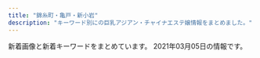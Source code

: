 ```yaml
---
title: "錦糸町・亀戸・新小岩"
description: "キーワード別にの巨乳アジアン・チャイナエステ嬢情報をまとめました。"
---
```


新着画像と新着キーワードをまとめています。
2021年03月05日の情報です。

<DmmAffiliateIns />
<KeywordTable
  shops={
    [
    {
        "name": "\u5343\u693f",
        "keywords": {},
        "url": "http://sentsubaki.asia/",
        "station": "JR\u4e80\u6238\u99c5\u6771\u53e3",
        "img_links": [
            "http://sentsubaki.asia/img/cast/yuyu-04.jpg",
            "http://sentsubaki.asia/img/btn_top.png",
            "http://sentsubaki.asia/img/interior/lobby-1.jpg",
            "http://sentsubaki.asia/img/interior/lobby-2.jpg",
            "http://sentsubaki.asia/img/cast/momo-04.jpg",
            "http://sentsubaki.asia/img/cast/miki-01.jpg",
            "http://sentsubaki.asia/img/cast/yumi-03.jpg",
            "http://sentsubaki.asia/img/cast/yumi-04.jpg",
            "http://sentsubaki.asia/img/cast/yumi-02.jpg",
            "http://sentsubaki.asia/img/btn_interior.png",
            "http://sentsubaki.asia/img/cast/yuyu-02.jpg",
            "http://sentsubaki.asia/img/cast/you-03.jpg",
            "http://sentsubaki.asia/img/cast/aya-03.jpg",
            "http://sentsubaki.asia/img/cast/you-01.jpg",
            "http://sentsubaki.asia/img/cast/momo-01.jpg",
            "http://sentsubaki.asia/img/cast/momo-02.jpg",
            "http://sentsubaki.asia/img/btn_twitter.png",
            "http://sentsubaki.asia/img/head_time.png",
            "http://sentsubaki.asia/img/btn_cast.png",
            "http://sentsubaki.asia/img/cast/you-02.jpg",
            "http://sentsubaki.asia/img/cast/miki-02.jpg",
            "http://sentsubaki.asia/img/head_tel.png",
            "http://sentsubaki.asia/img/cast/nina-04.jpg",
            "http://sentsubaki.asia/img/cast/yuyu-01.jpg",
            "http://sentsubaki.asia/img/cast/aya-04.jpg",
            "http://sentsubaki.asia/img/cast/nina-03.jpg",
            "http://sentsubaki.asia/img/coupon_special.png",
            "http://sentsubaki.asia/img/cast/miki-04.jpg",
            "http://sentsubaki.asia/img/cast/aya-01.jpg",
            "http://sentsubaki.asia/img/cast/momo-03.jpg",
            "http://sentsubaki.asia/img/cast/miki-03.jpg",
            "http://sentsubaki.asia/img/cast/you-04.jpg"
        ]
    },
    {
        "keywords": {
            "85": 2,
            "D": 4,
            "86": 2
        },
        "name": "\u30c9\u30e9\u3048\u3082\u3093",
        "url": "https://doraimon.tyo.cm/",
        "station": "JR\u4e80\u6238\u99c5\u5317\u53e3",
        "img_links": [
            "https://doraimon.tyo.cm/images/top.jpg",
            "https://doraimon.tyo.cm/photos/sites/32/2021/03/2021030207305994.jpg",
            "https://doraimon.tyo.cm/images/link.jpg",
            "https://doraimon.tyo.cm/images/staff_line.jpg",
            "https://doraimon.tyo.cm/images/s_news.jpg",
            "https://doraimon.tyo.cm/images/mobile.jpg",
            "https://doraimon.tyo.cm/photos/sites/32/2021/03/2021030207310114.jpg",
            "https://doraimon.tyo.cm/photos/sites/32/2021/03/2021030207304993.jpg",
            "https://doraimon.tyo.cm/images/s_face.jpg",
            "https://doraimon.tyo.cm/photos/sites/32/2021/03/2021030207304862.jpg"
        ]
    },
    {
        "keywords": {},
        "station": "JR\u9326\u7cf8\u753a\u99c5\u5357\u53e3",
        "name": "Cherry",
        "img_links": [
            "http://dccompanyqoo10.cafe24.com/tiffany/images/store/store.png",
            "http://dccompanyqoo10.cafe24.com/tiffany/images/top/store_bg.png",
            "http://dccompanyqoo10.cafe24.com/tiffany/images/common/header.png"
        ],
        "url": "http://cherry-esthe.com/"
    },
    {
        "img_links": [
            "http://yukinosakura.tyo.cm/images/s_shedule.jpg",
            "http://yukinosakura.tyo.cm/images/top.jpg",
            "http://yukinosakura.a2.webnavi.work/upload/sites/72/2020/04/2020040708052456.jpg",
            "http://yukinosakura.tyo.cm/images/room2.jpg",
            "http://yukinosakura.a2.webnavi.work/upload/sites/72/2020/04/2020040708052353.jpg",
            "http://yukinosakura.tyo.cm/images/s_news.jpg",
            "http://yukinosakura.a2.webnavi.work/upload/sites/72/2020/04/2020040708052241.jpg",
            "http://yukinosakura.tyo.cm/images/mobile.jpg",
            "http://yukinosakura.tyo.cm/images/room1.jpg",
            "http://yukinosakura.tyo.cm/images/room4.jpg",
            "http://yukinosakura.a2.webnavi.work/upload/sites/72/2020/04/2020040708052118.jpg",
            "http://yukinosakura.a2.webnavi.work/upload/sites/72/2020/04/2020040708052434.jpg",
            "http://yukinosakura.tyo.cm/images/s_staff.jpg",
            "http://yukinosakura.tyo.cm/images/room3.jpg"
        ],
        "name": "\u685c\u82b1",
        "url": "http://yukinosakura.tyo.cm/",
        "keywords": {
            "C": 18,
            "D": 24,
            "86": 12,
            "85": 12,
            "83": 6
        },
        "station": "JR\u4e80\u6238\u99c5\u5317\u53e3"
    },
    {
        "name": "\u79cb",
        "station": "\u9752\u7825\u99c5A2\u51fa\u53e3",
        "url": "http://shizuku2009.com/",
        "keywords": {},
        "img_links": [
            "http://shizuku2009.com/images/index_19.jpg",
            "http://shizuku2009.com/staff/2/1.jpg",
            "http://shizuku2009.com/staff/3/1.jpg",
            "http://shizuku2009.com/staff/6/1.jpg",
            "http://shizuku2009.com/staff/5/1.jpg",
            "http://shizuku2009.com/images/index_05.jpg",
            "http://shizuku2009.com/images/index_08.jpg",
            "http://shizuku2009.com/images/index_06.jpg",
            "http://shizuku2009.com/images/index_07.jpg",
            "http://shizuku2009.com/images/index_14.jpg",
            "http://shizuku2009.com/images/index_17.jpg",
            "http://shizuku2009.com/images/staff_15.jpg",
            "http://shizuku2009.com/images/index_15.jpg",
            "http://shizuku2009.com/images/index_20.jpg",
            "http://shizuku2009.com/images/staff_12.jpg",
            "http://shizuku2009.com/images/index_10.jpg",
            "http://shizuku2009.com/images/index_04.jpg",
            "http://shizuku2009.com/staff/4/1.jpg",
            "http://shizuku2009.com/images/index_09.jpg",
            "http://shizuku2009.com/images/service_13.jpg",
            "http://shizuku2009.com/images/index_13.jpg",
            "http://shizuku2009.com/images/index_02.jpg",
            "http://shizuku2009.com/staff/1/1.jpg"
        ]
    },
    {
        "img_links": [
            "http://k-yorocobi.com/images/b-movie.png",
            "http://k-yorocobi.com/pic/pic1.jpg",
            "http://k-yorocobi.com/staff/s-emi.jpg",
            "http://k-yorocobi.com/images/bill.jpg",
            "http://k-yorocobi.com/pic/pic2.jpg",
            "http://k-yorocobi.com/images/c-staff.png",
            "http://k-yorocobi.com/staff/s-rina.jpg",
            "http://k-yorocobi.com/images/bar-staff.png",
            "http://k-yorocobi.com/images/bar-pickup.png",
            "http://k-yorocobi.com/pic/pic4.jpg",
            "http://k-yorocobi.com/images/footer.png",
            "http://k-yorocobi.com/images/bar-news.png",
            "http://k-yorocobi.com/pic/pic3.jpg",
            "http://k-yorocobi.com/images/b-awaawa.png",
            "http://k-yorocobi.com/images/bar-cam.png",
            "http://k-yorocobi.com/images/bar-interior.png",
            "http://k-yorocobi.com/images/c-top.png",
            "http://k-yorocobi.com/staff/s-yuyu.jpg",
            "http://k-yorocobi.com/staff/s-tika.jpg",
            "http://k-yorocobi.com/images/b-mobile.png",
            "http://k-yorocobi.com/images/b-tel.png",
            "http://k-yorocobi.com/images/c-interior.png"
        ],
        "name": "\u3088\u308d\u3053\u3073",
        "url": "http://k-yorocobi.com/",
        "keywords": {},
        "station": "JR\u9326\u7cf8\u753a\u99c5\u5317\u53e3"
    },
    {
        "keywords": {
            "E": 3,
            "\u30bb\u30af\u30b7\u30fc": 3
        },
        "station": "JR\u5c0f\u5ca9\u99c5\u5317\u53e3",
        "img_links": [
            "http://mariabella.ies.fun/images/mobile1.jpg",
            "http://mariabella.ies.fun/photos/sites/45/2018/06/2018062706422857.jpg",
            "http://mariabella.ies.fun/images/r03.jpg",
            "http://mariabella.ies.fun/photos/sites/45/2019/09/2019092717170772.jpeg",
            "http://mariabella.ies.fun/images/info.jpg",
            "http://mariabella.ies.fun/images/r01.jpg",
            "http://mariabella.ies.fun/images/r09.jpg",
            "http://mariabella.ies.fun/images/ac3.jpg",
            "http://mariabella.ies.fun/images/ac2.jpg",
            "http://mariabella.ies.fun/images/top.png",
            "http://mariabella.ies.fun/images/pick.jpg",
            "http://mariabella.ies.fun/images/r05.jpg",
            "http://mariabella.ies.fun/photos/sites/45/2020/01/2020012420100278.jpeg",
            "http://mariabella.ies.fun/images/r02.jpg",
            "http://mariabella.ies.fun/images/r07.jpg",
            "http://mariabella.ies.fun/images/news.jpg",
            "http://mariabella.ies.fun/images/s-staff.jpg",
            "http://mariabella.ies.fun/photos/sites/45/2019/09/2019091016323921.jpeg",
            "http://mariabella.ies.fun/images/r06.jpg",
            "http://mariabella.ies.fun/images/r04.jpg",
            "http://mariabella.ies.fun/images/ac1.jpg",
            "http://mariabella.ies.fun/images/s-recriut.jpg",
            "http://mariabella.ies.fun/images/mobile.jpg"
        ],
        "name": "\u30de\u30ea\u30a2\u30d9\u30fc\u30e9",
        "url": "http://mariabella.ies.fun/"
    },
    {
        "keywords": {
            "G": 9,
            "E": 18
        },
        "img_links": [
            "http://biwert.xyz/uploads/allimg/180620/1-1P620101640O8.png",
            "http://biwert.xyz/uploads/201006/1-2010061F032C0.jpg",
            "http://biwert.xyz/uploads/201003/1-2010031G35C32.jpg",
            "http://biwert.xyz/templets/default/picture/interior_t.jpg",
            "http://biwert.xyz/uploads/201003/1-2010031G432629.jpg",
            "http://biwert.xyz/uploads/201007/1-20100G4464b26.jpg",
            "http://biwert.xyz/templets/default/picture/head.jpg",
            "http://biwert.xyz/templets/default/picture/news.jpg",
            "http://biwert.xyz/templets/default/picture/staff_t.jpg",
            "http://biwert.xyz/uploads/201006/1-2010061A941445.jpg",
            "http://biwert.xyz/uploads/201109/1-201109141105216.jpg",
            "http://biwert.xyz/uploads/allimg/180620/1-1P6201013133b.jpg",
            "http://biwert.xyz/uploads/180620/1-1P620101629244.png",
            "http://biwert.xyz/uploads/180620/1-1P62010193X63.jpg",
            "http://biwert.xyz/uploads/180620/1-1P62010154K00.png",
            "http://biwert.xyz/templets/default/picture/rec1.png",
            "http://biwert.xyz/uploads/201003/1-2010031G3421X.jpg",
            "http://biwert.xyz/images/1-1P621101232H4.png",
            "http://biwert.xyz/uploads/201003/1-2010031G415110.jpg"
        ],
        "name": "\u4e00\u6642",
        "station": "JR\u5c0f\u5ca9\u99c5\u5317\u53e3",
        "url": "http://biwert.xyz/"
    },
    {
        "img_links": [
            "http://www.hu-wa.work/staff/natu.jpg",
            "http://www.hu-wa.work/staff/miki.jpg",
            "http://www.hu-wa.work/staff/mimi.jpg",
            "http://www.hu-wa.work/img/kaori1.jpg",
            "http://www.hu-wa.work/images/staff_t.jpg",
            "http://www.hu-wa.work/img/mimi1.jpg",
            "http://www.hu-wa.work/img/yuna1.jpg",
            "http://www.hu-wa.work/images/7.png",
            "http://www.hu-wa.work/img/natu2.jpg",
            "http://www.hu-wa.work/images/6.png",
            "http://www.hu-wa.work/img/miki1.jpg",
            "http://www.hu-wa.work/images/int1.png",
            "http://www.hu-wa.work/staff/maya.jpg",
            "http://www.hu-wa.work/images/news.png",
            "http://www.hu-wa.work/images/sys.png",
            "http://www.hu-wa.work/img/mimi2.jpg",
            "http://www.hu-wa.work/images/2.png",
            "http://www.hu-wa.work/images/s1.png",
            "http://www.hu-wa.work/img/natu1.jpg",
            "http://www.hu-wa.work/images/3.png",
            "http://www.hu-wa.work/images/head.jpg",
            "http://www.hu-wa.work/images/4.png",
            "http://www.hu-wa.work/images/ta.jpg",
            "http://www.hu-wa.work/staff/yuna.jpg",
            "http://www.hu-wa.work/images/5.png",
            "http://www.hu-wa.work/staff/kaori.jpg",
            "http://www.hu-wa.work/images/interior_t.jpg",
            "http://www.hu-wa.work/img/ayumi1.jpg",
            "http://www.hu-wa.work/images/tel.jpg",
            "http://www.hu-wa.work/staff/ayumi.jpg",
            "http://www.hu-wa.work/images/8.png",
            "http://www.hu-wa.work/img/maya1.jpg",
            "http://www.hu-wa.work/images/int2.png"
        ],
        "name": "Angel\u2019s Smile",
        "url": "http://www.hu-wa.work/",
        "keywords": {},
        "station": "JR\u5c0f\u5ca9\u99c5\u5357\u53e3"
    },
    {
        "img_links": [
            "http://yousei.xyz/images/g6.jpg",
            "http://yousei.xyz/images/g4.jpg",
            "http://yousei.xyz/images/mobile.jpg",
            "http://yousei.xyz/images/top.png",
            "http://yousei.xyz/images/g2.jpg",
            "http://yousei.xyz/images/g5.jpg",
            "http://yousei.xyz/images/r2.jpg",
            "http://yousei.xyz/images/r4.jpg",
            "http://yousei.xyz/images/mob.png",
            "http://yousei.xyz/images/recuit.jpg",
            "http://yousei.xyz/images/r3.jpg",
            "http://yousei.xyz/images/g1.jpg",
            "http://yousei.xyz/images/r1.jpg",
            "http://yousei.xyz/images/g3.jpg"
        ],
        "url": "http://yousei.xyz/",
        "keywords": {},
        "name": "Remoon",
        "station": "JR\u4e80\u6238\u99c5\u6771\u53e3"
    },
    {
        "keywords": {
            "86": 3,
            "87": 1,
            "85": 3,
            "88": 1,
            "C": 6
        },
        "station": "JR\u65b0\u5c0f\u5ca9\u99c5\u5317\u53e3",
        "img_links": [
            "http://mori.me-es.com/girls/08a.jpg",
            "http://mori.me-es.com/images/index_05.jpg",
            "http://mori.me-es.com/images/index_20.jpg",
            "http://mori.me-es.com/images/staff_15.jpg",
            "http://mori.me-es.com/girls/07.jpg",
            "http://mori.me-es.com/girls/08.jpg",
            "http://mori.me-es.com/images/index_25.jpg",
            "http://mori.me-es.com/images/info.jpg",
            "http://mori.me-es.com/images/index_26.jpg",
            "http://mori.me-es.com/images/index_19.jpg",
            "http://mori.me-es.com/girls/02.jpg",
            "http://mori.me-es.com/images/index_15.jpg",
            "http://mori.me-es.com/images/index_06.jpg",
            "http://mori.me-es.com/images/index_18.jpg",
            "http://mori.me-es.com/images/rec.jpg",
            "http://mori.me-es.com/images/index_21.jpg",
            "http://mori.me-es.com/images/sub_28.jpg",
            "http://mori.me-es.com/images/index_13.jpg",
            "http://mori.me-es.com/girls/03.jpg",
            "http://mori.me-es.com/images/index_09.jpg",
            "http://mori.me-es.com/images/index_27.jpg",
            "http://mori.me-es.com/girls/00.jpg",
            "http://mori.me-es.com/images/index_12.jpg",
            "http://mori.me-es.com/images/index_17.jpg",
            "http://mori.me-es.com/images/index_28.jpg",
            "http://mori.me-es.com/girls/01.jpg",
            "http://mori.me-es.com/images/index_04.jpg",
            "http://mori.me-es.com/images/index_03.jpg",
            "http://mori.me-es.com/girls/05.jpg",
            "http://mori.me-es.com/images/rec_15.jpg",
            "http://mori.me-es.com/girls/06.jpg",
            "http://mori.me-es.com/images/index_08.jpg",
            "http://mori.me-es.com/girls/04.jpg",
            "http://mori.me-es.com/images/index_07.jpg",
            "http://mori.me-es.com/images/index_22.jpg",
            "http://mori.me-es.com/images/index_02.jpg",
            "http://mori.me-es.com/images/index_30.jpg",
            "http://mori.me-es.com/images/index_16.jpg",
            "http://mori.me-es.com/images/index_01.jpg",
            "http://mori.me-es.com/images/index_29.jpg",
            "http://mori.me-es.com/images/info_15.jpg",
            "http://mori.me-es.com/images/index_24.jpg",
            "http://mori.me-es.com/images/index_10.jpg"
        ],
        "name": "\u68ee",
        "url": "http://mori.me-es.com/"
    },
    {
        "keywords": {
            "C": 7
        },
        "station": "JR\u9326\u7cf8\u753a\u99c5\u5317\u53e3",
        "name": "\u30b9\u30c1\u30e5\u30ef\u306e\u30b9\u30de\u30a4\u30eb",
        "url": "http://kinshicho-es.xyz/",
        "img_links": [
            "http://kinshicho-es.xyz/images/top.jpg",
            "http://kinshicho-es.xyz/images/g41.jpg",
            "http://kinshicho-es.xyz/images/top1.jpg",
            "http://kinshicho-es.xyz/images/r1.jpg",
            "http://kinshicho-es.xyz/images/kanban.jpg",
            "http://kinshicho-es.xyz/images/left1_2_02.jpg",
            "http://kinshicho-es.xyz/images/r3.jpg",
            "http://kinshicho-es.xyz/images/g2.jpg",
            "http://kinshicho-es.xyz/images/g0.jpg",
            "http://kinshicho-es.xyz/images/b2.jpg",
            "http://kinshicho-es.xyz/images/g5.jpg",
            "http://kinshicho-es.xyz/images/b1.jpg",
            "http://kinshicho-es.xyz/images/g3.jpg",
            "http://kinshicho-es.xyz/images/r2.jpg",
            "http://kinshicho-es.xyz/images/r4.jpg",
            "http://kinshicho-es.xyz/images/g51.jpg",
            "http://kinshicho-es.xyz/images/news-tit1.jpg"
        ]
    },
    {
        "station": "\u4eac\u6210\u7acb\u77f3\u99c5\u5317\u53e3",
        "name": "\u5e78\u305b",
        "keywords": {},
        "img_links": [
            "http://www.es-royal.click/img/aya1.jpg",
            "http://www.es-royal.click/images/int1.png",
            "http://www.es-royal.click/images/9.jpg",
            "http://www.es-royal.click/images/staff_t.jpg",
            "http://www.es-royal.click/images/b2.jpg",
            "http://www.es-royal.click/img/mimi1.jpg",
            "http://www.es-royal.click/images/7.jpg",
            "http://www.es-royal.click/images/head.jpg",
            "http://www.es-royal.click/images/main_top.jpg",
            "http://www.es-royal.click/images/b3.jpg",
            "http://www.es-royal.click/images/main_footer.jpg",
            "http://www.es-royal.click/img/ego1.jpg",
            "http://www.es-royal.click/images/ta.jpg",
            "http://www.es-royal.click/images/8.jpg",
            "http://www.es-royal.click/images/interior_t.jpg",
            "http://www.es-royal.click/img/momo2.jpg",
            "http://www.es-royal.click/images/mobile.jpg",
            "http://www.es-royal.click/images/sys1.png",
            "http://www.es-royal.click/images/1.jpg",
            "http://www.es-royal.click/img/nana1.jpg",
            "http://www.es-royal.click/images/5.jpg",
            "http://www.es-royal.click/images/b1.jpg",
            "http://www.es-royal.click/images/s1.png",
            "http://www.es-royal.click/img/emi1.jpg",
            "http://www.es-royal.click/images/news.png",
            "http://www.es-royal.click/images/6.jpg",
            "http://www.es-royal.click/img/miyuki1.jpg",
            "http://www.es-royal.click/images/int2.png",
            "http://www.es-royal.click/img/momo1.jpg",
            "http://www.es-royal.click/images/4.jpg"
        ],
        "url": "http://www.es-royal.click/"
    },
    {
        "img_links": [
            "http://www.himawari-shinkoiwa.com/files/002-02.jpg",
            "http://www.himawari-shinkoiwa.com/img/ttl_info.png",
            "http://www.himawari-shinkoiwa.com/img/ttl_move.png",
            "http://www.himawari-shinkoiwa.com/img/btn_blog.png",
            "http://www.himawari-shinkoiwa.com/images/slider/2.jpg",
            "http://www.himawari-shinkoiwa.com/images/line.png",
            "http://www.himawari-shinkoiwa.com/files/003-02.jpg",
            "http://www.himawari-shinkoiwa.com/files/003.jpg",
            "http://www.himawari-shinkoiwa.com/images/slider/1.jpg",
            "http://www.himawari-shinkoiwa.com/img/pickup.jpg",
            "http://www.himawari-shinkoiwa.com/images/slider/3.jpg",
            "http://www.himawari-shinkoiwa.com/files/001.jpg",
            "http://www.himawari-shinkoiwa.com/img/btn_side_mobile.jpg",
            "http://www.himawari-shinkoiwa.com/img/move.jpg",
            "http://www.himawari-shinkoiwa.com/files/002.jpg",
            "http://www.himawari-shinkoiwa.com/img/goback.jpg",
            "http://www.himawari-shinkoiwa.com/files/001-02.jpg",
            "http://www.himawari-shinkoiwa.com/img/ttl_news.png",
            "http://www.himawari-shinkoiwa.com/img/tel.png"
        ],
        "station": "JR\u65b0\u5c0f\u5ca9\u99c5\u5357\u53e3",
        "keywords": {
            "E": 2,
            "D": 4,
            "87": 4,
            "C": 11,
            "86": 2
        },
        "name": "\u3072\u307e\u308f\u308a",
        "url": "http://www.himawari-shinkoiwa.com/"
    },
    {
        "keywords": {
            "89": 4,
            "D": 8,
            "85": 4,
            "C": 2,
            "87": 4
        },
        "name": "\u3042\u308f\u308f",
        "url": "http://www.awawa-es.info/",
        "station": "JR\u9326\u7cf8\u753a\u99c5\u5357\u53e3",
        "img_links": [
            "http://www.awawa-es.info/img/hjob.png",
            "http://www.awawa-es.info/img/images/sys_03.png",
            "http://www.awawa-es.info/photo/home/3281580956380.jpg",
            "http://www.awawa-es.info/p/cc.jpg",
            "http://www.awawa-es.info/photo/home/2391374197264.jpg",
            "http://www.awawa-es.info/p/4.jpg",
            "http://www.awawa-es.info/img/images/sys_06.png",
            "http://www.awawa-es.info/img/hstaff.png",
            "http://www.awawa-es.info/img/return.png",
            "http://www.awawa-es.info/img/s2.jpg",
            "http://www.awawa-es.info/photo/home/7151463551145.jpg",
            "http://www.awawa-es.info/p/3.jpg",
            "http://www.awawa-es.info/img/images/sys_04.png",
            "http://www.awawa-es.info/p/2.jpg",
            "http://www.awawa-es.info/img/images/sys_01.png",
            "http://www.awawa-es.info/p/bb.jpg",
            "http://www.awawa-es.info/img/s1.jpg",
            "http://www.awawa-es.info/img/images/sys_02.png",
            "http://www.awawa-es.info/img/rm.jpg",
            "http://www.awawa-es.info/photo/202011/1604645058826879711.png",
            "http://www.awawa-es.info/img/h2.png",
            "http://www.awawa-es.info/photo/202009/15998945321509738889.jpeg",
            "http://www.awawa-es.info/img/bottom.jpg",
            "http://www.awawa-es.info/photo/home/5241604645075.jpg",
            "http://www.awawa-es.info/img/h3.png",
            "http://www.awawa-es.info/photo/201605/14635511391411412709.jpg",
            "http://www.awawa-es.info/img/sd.png",
            "http://www.awawa-es.info/photo/201307/1374197215469380174.jpg",
            "http://www.awawa-es.info/img/hinfo.png",
            "http://www.awawa-es.info/photo/home/4051599894438.jpg",
            "http://www.awawa-es.info/photo/202002/1580956374749618033.jpg",
            "http://www.awawa-es.info/p/1.jpg",
            "http://www.awawa-es.info/img/h1.png",
            "http://www.awawa-es.info/photo/202009/15998944321424280736.jpeg",
            "http://www.awawa-es.info/photo/home/4241374197436.jpg",
            "http://www.awawa-es.info/img/i2.jpg",
            "http://www.awawa-es.info/img/tmp.jpg",
            "http://www.awawa-es.info/img/hsys.png",
            "http://www.awawa-es.info/img/images/sys_05.png",
            "http://www.awawa-es.info/p/aa.jpg",
            "http://www.awawa-es.info/photo/201307/13741973921454741938.jpg",
            "http://www.awawa-es.info/img/i1.jpg",
            "http://www.awawa-es.info/img/acc.png"
        ]
    },
    {
        "name": "\u30d1\u30bf\u30e4",
        "keywords": {
            "\u30bb\u30af\u30b7\u30fc": 1,
            "C": 13
        },
        "url": "http://thaipataya.chm.jp/",
        "station": "JR\u5c0f\u5ca9\u99c5\u5357\u53e3",
        "img_links": [
            "https://chm.jp/domains1/thaipataya/myimg/imgcom37174_sp.png",
            "https://chm.jp/domains1/thaipataya/myimg/imgcom37172_sp.png",
            "https://chm.jp/domains1/thaipataya/myimg/imgcom37658_sp.png",
            "https://chm.jp/domains1/thaipataya/myimg/imgcom37664_sp.png",
            "https://chm.jp/domains1/thaipataya/myimg/imgcom36577_sp.jpg",
            "https://chm.jp/domains1/thaipataya/myimg/imgcom36582_sp.jpg",
            "https://chm.jp/domains1/thaipataya/myimg/imgcom37177_sp.png",
            "https://chm.jp/domains1/thaipataya/myimg/imgcom37362_sp.png",
            "https://chm.jp/domains1/thaipataya/myimg/imgcom36615_sp.png",
            "https://chm.jp/domains1/thaipataya/myimg/imgcom36613_sp.jpg",
            "https://chm.jp/domains1/thaipataya/myimg/imgcom36633_sp.jpg",
            "https://chm.jp/domains1/thaipataya/myimg/imgcom36607_sp.jpg",
            "https://chm.jp/domains1/thaipataya/myimg/imgcom36605_sp.jpg",
            "https://chm.jp/domains1/thaipataya/myimg/imgcom37668_sp.png",
            "https://chm.jp/domains1/thaipataya/myimg/imgcom37068_sp.png",
            "https://chm.jp/domains1/thaipataya/myimg/imgcom37737_sp.png",
            "https://chm.jp/domains1/thaipataya/myimg/imgcom37789_sp.png",
            "https://chm.jp/domains1/thaipataya/myimg/imgcom37733_sp.png",
            "https://chm.jp/domains1/thaipataya/myimg/imgcom37360_sp.jpg",
            "https://chm.jp/domains1/thaipataya/myimg/imgcom36619_sp.jpg",
            "https://chm.jp/sozai/0_4999/bn122_sp.png",
            "https://chm.jp/domains1/thaipataya/myimg/imgcom37656_sp.jpg",
            "https://chm.jp/domains1/thaipataya/myimg/imgcom37667_sp.png",
            "https://chm.jp/domains1/thaipataya/myimg/imgcom37358_sp.jpg",
            "https://chm.jp/domains1/thaipataya/myimg/imgcom36604_sp.jpg",
            "https://chm.jp/domains1/thaipataya/myimg/imgcom36636_sp.jpg",
            "https://chm.jp/domains1/thaipataya/myimg/imgcom36578_sp.jpg",
            "https://chm.jp/domains1/thaipataya/myimg/imgcom36565_sp.jpg",
            "https://chm.jp/domains1/thaipataya/myimg/imgcom36581_sp.jpg",
            "https://chm.jp/domains1/thaipataya/myimg/imgcom37841_sp.jpg",
            "https://chm.jp/domains1/thaipataya/myimg/imgcom37732_sp.png",
            "https://chm.jp/domains1/thaipataya/myimg/imgcom36618_sp.png",
            "https://chm.jp/domains1/thaipataya/myimg/imgcom37725_sp.png",
            "https://chm.jp/domains1/thaipataya/myimg/imgcom37834_sp.jpg",
            "https://chm.jp/domains1/thaipataya/myimg/imgcom37669_sp.jpg",
            "https://chm.jp/domains1/thaipataya/myimg/slideimg36560_sp.jpg",
            "https://chm.jp/domains1/thaipataya/myimg/imgcom37657_sp.jpg",
            "https://chm.jp/domains1/thaipataya/myimg/imgcom36566_sp.png",
            "https://chm.jp/domains1/thaipataya/myimg/imgcom37731_sp.png",
            "https://chm.jp/domains1/thaipataya/myimg/imgcom36614_sp.jpg",
            "https://chm.jp/domains1/thaipataya/myimg/imgcom37739_sp.png",
            "https://chm.jp/domains1/thaipataya/myimg/imgcom37730_sp.png",
            "https://chm.jp/domains1/thaipataya/myimg/imgcom37833_sp.jpg",
            "https://chm.jp/domains1/thaipataya/myimg/imgcom36606_sp.jpg",
            "https://chm.jp/domains1/thaipataya/myimg/imgcom37663_sp.jpg",
            "https://chm.jp/domains1/thaipataya/myimg/imgcom37727_sp.png",
            "https://chm.jp/domains1/thaipataya/myimg/imgcom37067_sp.png",
            "https://chm.jp/domains1/thaipataya/myimg/imgcom37357_sp.jpg",
            "https://chm.jp/domains1/thaipataya/myimg/imgcom37840_sp.jpg",
            "https://chm.jp/domains1/thaipataya/myimg/imgcom37665_sp.jpg",
            "http://chm.jp/img/linebutton_82x20.png",
            "https://chm.jp/sozai/0_4999/bn112_sp.png",
            "https://chm.jp/domains1/thaipataya/myimg/imgcom37915_sp.jpg",
            "https://chm.jp/domains1/thaipataya/myimg/imgcom36635_sp.jpg",
            "https://chm.jp/domains1/thaipataya/myimg/imgcom37738_sp.png",
            "https://chm.jp/domains1/thaipataya/myimg/imgcom37734_sp.png",
            "https://chm.jp/domains1/thaipataya/myimg/imgcom37914_sp.jpg",
            "https://chm.jp/domains1/thaipataya/myimg/imgcom37736_sp.png",
            "https://chm.jp/domains1/thaipataya/myimg/imgcom37355_sp.jpg",
            "https://chm.jp/domains1/thaipataya/myimg/imgcom37839_sp.jpg",
            "https://chm.jp/domains1/thaipataya/myimg/imgcom37655_sp.jpg",
            "https://chm.jp/domains1/thaipataya/myimg/imgcom37913_sp.jpg",
            "https://chm.jp/domains1/thaipataya/myimg/imgcom37653_sp.jpg",
            "https://chm.jp/domains1/thaipataya/myimg/imgcom37659_sp.png",
            "https://chm.jp/domains1/thaipataya/myimg/imgcom37728_sp.png",
            "https://chm.jp/domains1/thaipataya/myimg/imgcom37916_sp.jpg",
            "https://chm.jp/domains1/thaipataya/myimg/imgcom37356_sp.jpg",
            "https://chm.jp/domains1/thaipataya/myimg/imgcom37729_sp.png",
            "https://chm.jp/domains1/thaipataya/myimg/imgcom37740_sp.png",
            "https://chm.jp/domains1/thaipataya/myimg/imgcom36567_sp.jpg",
            "https://chm.jp/domains1/thaipataya/myimg/imgcom37654_sp.jpg",
            "https://chm.jp/domains1/thaipataya/myimg/imgcom36603_sp.png",
            "https://chm.jp/domains1/thaipataya/myimg/imgcom37359_sp.jpg",
            "https://chm.jp/domains1/thaipataya/myimg/imgcom37660_sp.png",
            "https://chm.jp/domains1/thaipataya/myimg/slideimg36561_sp.jpg",
            "https://chm.jp/domains1/thaipataya/myimg/imgcom36634_sp.jpg",
            "https://chm.jp/domains1/thaipataya/myimg/imgcom37661_sp.png",
            "https://chm.jp/domains1/thaipataya/myimg/imgcom37361_sp.png",
            "https://chm.jp/domains1/thaipataya/myimg/imgcom37662_sp.png",
            "https://chm.jp/domains1/thaipataya/myimg/imgcom37710_sp.jpg",
            "https://chm.jp/domains1/thaipataya/myimg/imgcom37726_sp.png",
            "https://chm.jp/domains1/thaipataya/myimg/imgcom37666_sp.jpg",
            "https://chm.jp/domains1/thaipataya/myimg/slideimg36562_sp.jpg"
        ]
    },
    {
        "keywords": {},
        "url": "http://www.es-raku.link/",
        "station": "JR\u9326\u7cf8\u753a\u99c5\u5357\u53e3",
        "img_links": [
            "http://www.es-raku.link/images/r2.jpg",
            "http://www.es-raku.link/img/yuki1.jpg",
            "http://www.es-raku.link/images/list.jpg",
            "http://www.es-raku.link/images/r1.jpg",
            "http://www.es-raku.link/images/staff_t.png",
            "http://www.es-raku.link/images/line.png",
            "http://www.es-raku.link/img/lucky1.jpg",
            "http://www.es-raku.link/staff/ayaka.jpg",
            "http://www.es-raku.link/images/menu/top.png",
            "http://www.es-raku.link/images/rtel.jpg",
            "http://www.es-raku.link/images/head.png",
            "http://www.es-raku.link/img/ayaka1.jpg",
            "http://www.es-raku.link/staff/ruru.jpg",
            "http://www.es-raku.link/images/sys1.jpg",
            "http://www.es-raku.link/images/mobile.jpg",
            "http://www.es-raku.link/images/int1.png",
            "http://www.es-raku.link/images/int2.png",
            "http://www.es-raku.link/images/7.jpg",
            "http://www.es-raku.link/staff/riri.jpg",
            "http://www.es-raku.link/img/mai1.jpg",
            "http://www.es-raku.link/images/9.jpg",
            "http://www.es-raku.link/img/kaori1.jpg",
            "http://www.es-raku.link/img/ruru1.jpg",
            "http://www.es-raku.link/images/2.jpg",
            "http://www.es-raku.link/staff/kaori.jpg",
            "http://www.es-raku.link/images/6.jpg",
            "http://www.es-raku.link/images/8.jpg",
            "http://www.es-raku.link/images/news.jpg",
            "http://www.es-raku.link/images/menu/interior.png",
            "http://www.es-raku.link/images/interior_t.png",
            "http://www.es-raku.link/images/menu/staff.png",
            "http://www.es-raku.link/images/3.jpg",
            "http://www.es-raku.link/images/1.jpg",
            "http://www.es-raku.link/staff/lucky.jpg",
            "http://www.es-raku.link/images/tel.jpg",
            "http://www.es-raku.link/staff/mai.jpg",
            "http://www.es-raku.link/img/riri1.jpg",
            "http://www.es-raku.link/staff/yuki.jpg"
        ],
        "name": "Lucky\uff5e\u30e9\u30c3\u30ad\u30fc\uff5e"
    },
    {
        "keywords": {},
        "img_links": [
            "http://iyasimori.jpest.net/uploads//sites/37/2021/01/g4-150x150.jpg",
            "http://iyasimori.jpest.net/uploads//sites/37/2021/01/news01.png",
            "http://iyasimori.jpest.net/uploads//sites/37/2021/01/mobile.png",
            "http://iyasimori.jpest.net/uploads//sites/37/2021/01/g5.jpg",
            "http://iyasimori.jpest.net/uploads//sites/37/2021/01/g1-3.jpg",
            "http://iyasimori.jpest.net/uploads//sites/37/2021/01/g2-2-150x150.jpg",
            "http://iyasimori.jpest.net/uploads//sites/37/2021/01/top.jpg",
            "http://iyasimori.jpest.net/uploads//sites/37/2021/01/g5-150x150.jpg",
            "http://iyasimori.jpest.net/uploads//sites/37/2021/01/g4.jpg",
            "http://iyasimori.jpest.net/uploads//sites/37/2021/01/r6.jpg",
            "http://iyasimori.jpest.net/uploads//sites/37/2021/01/r4-1.jpg",
            "http://iyasimori.jpest.net/uploads//sites/37/2021/01/r3-1.jpg",
            "http://iyasimori.jpest.net/uploads//sites/37/2021/01/bj_03.jpg",
            "http://iyasimori.jpest.net/uploads//sites/37/2021/01/r5.jpg",
            "http://iyasimori.jpest.net/uploads//sites/37/2021/01/g3-2-150x150.jpg",
            "http://iyasimori.jpest.net/uploads//sites/37/2021/01/news03.png",
            "http://iyasimori.jpest.net/uploads//sites/37/2021/01/g3-2.jpg",
            "http://iyasimori.jpest.net/uploads//sites/37/2021/01/a.jpg",
            "http://iyasimori.jpest.net/uploads//sites/37/2021/01/tite-staff.jpg",
            "http://iyasimori.jpest.net/uploads//sites/37/2021/01/a2.jpg",
            "http://iyasimori.jpest.net/uploads//sites/37/2021/01/g2-2.jpg",
            "http://iyasimori.jpest.net/uploads//sites/37/2021/01/g1-3-150x150.jpg"
        ],
        "station": "\u9752\u7825\u99c5",
        "url": "http://iyasimori.jpest.net/",
        "name": "\u7652\u3057\u306e\u68ee"
    },
    {
        "keywords": {
            "86": 3,
            "D": 3
        },
        "station": "JR\u5c0f\u5ca9\u99c5",
        "url": "http://www.aierwtbn.xyz/",
        "name": "\u3042\u3044\u3053",
        "img_links": [
            "http://www.aierwtbn.xyz/picture/r2.jpg",
            "http://www.aierwtbn.xyz/picture/top.png",
            "http://www.aierwtbn.xyz/picture/bj2.jpg",
            "http://www.aierwtbn.xyz/picture/r1.jpg",
            "http://www.aierwtbn.xyz/picture/r3.jpg",
            "http://www.aierwtbn.xyz/picture/r5.jpg",
            "http://www.aierwtbn.xyz/uploads/210223/1-210223145I5F4.jpg",
            "http://www.aierwtbn.xyz/uploads/210223/1-210223145F5H5.jpg",
            "http://www.aierwtbn.xyz/picture/news.png",
            "http://www.aierwtbn.xyz/uploads/210223/1-210223145G3595.jpg",
            "http://www.aierwtbn.xyz/picture/pick.png",
            "http://www.aierwtbn.xyz/picture/end.png",
            "http://www.aierwtbn.xyz/uploads/210223/1-210223145H63H.jpg",
            "http://www.aierwtbn.xyz/picture/face.png",
            "http://www.aierwtbn.xyz/uploads/210223/1-210223145K0W7.jpg",
            "http://www.aierwtbn.xyz/uploads/210223/1-210223145KR53.jpg",
            "http://www.aierwtbn.xyz/picture/s_staff.jpg",
            "http://www.aierwtbn.xyz/picture/r4.jpg"
        ]
    },
    {
        "name": "\u308a\u308a",
        "img_links": [
            "http://iyasi-heal.com/staffPhoto/s20200606151247.jpg",
            "http://iyasi-heal.com/images/returnBtn.png",
            "http://iyasi-heal.com/staffPhoto/b20190815113117.jpg",
            "http://iyasi-heal.com/staffPhoto/s20191008160204.jpg",
            "http://iyasi-heal.com/staffPhoto/s20191008160301.jpg",
            "http://iyasi-heal.com/staffPhoto/s20191008160214.jpg",
            "http://iyasi-heal.com/staffPhoto/b20200606151240.jpg",
            "http://iyasi-heal.com/images/mobile.jpg",
            "http://iyasi-heal.com/staffPhoto/b20200909152230.jpg",
            "http://iyasi-heal.com/staffPhoto/s20190815113058.jpg",
            "http://iyasi-heal.com/staffPhoto/s20200606151240.jpg",
            "http://iyasi-heal.com/staffPhoto/s20190815113117.jpg",
            "http://iyasi-heal.com/staffPhoto/b20190815113058.jpg",
            "http://iyasi-heal.com/staffPhoto/b20191008160204.jpg",
            "http://iyasi-heal.com/js/sliderLine/slide_next.png",
            "http://iyasi-heal.com/staffPhoto/s20191114093407.jpg",
            "http://iyasi-heal.com/staffPhoto/s20200909152230.jpg",
            "http://iyasi-heal.com/images/slider1/01.jpg",
            "http://iyasi-heal.com/images/gallery1.png",
            "http://iyasi-heal.com/js/sliderLine/slide_prev.png",
            "http://iyasi-heal.com/images/slider1/03.jpg",
            "http://iyasi-heal.com/staffPhoto/s20200606151251.jpg",
            "http://iyasi-heal.com/staffPhoto/b20191114093407.jpg",
            "http://iyasi-heal.com/images/slider1/02.jpg"
        ],
        "keywords": {
            "85": 1,
            "D": 4,
            "C": 1
        },
        "station": "JR\u5c0f\u5ca9\u99c5\u5357\u53e3",
        "url": "http://iyasi-heal.com/"
    },
    {
        "url": "https://iyashinoizumi.com/",
        "station": "JR\u9326\u7cf8\u753a\u99c5\u5317\u53e3",
        "keywords": {
            "\u30bb\u30af\u30b7\u30fc": 2
        },
        "img_links": [
            "https://iyashinoizumi.com/wp-content/uploads/7208DC4D-6E47-49CE-B1C0-3607E54E114B-210x300.jpeg",
            "https://iyashinoizumi.com/wp-content/uploads/0731EF09-7405-4B36-8468-B17A307EB894-197x300.jpeg",
            "https://iyashinoizumi.com/wp-content/uploads/2019/06/momoko1.jpg",
            "https://iyashinoizumi.com/wp-content/uploads/5AA02D30-2C43-42C1-BE02-48E5A5C27E91.jpeg",
            "https://iyashinoizumi.com/wp-content/uploads/0731EF09-7405-4B36-8468-B17A307EB894-e1579436226478.jpeg",
            "https://iyashinoizumi.com/wp-content/uploads/rin.jpg",
            "https://iyashinoizumi.com/wp-content/uploads/2019/06/2DD3549C-F937-441D-B0E3-E26520ACFABD-e1559410733851.jpeg",
            "https://iyashinoizumi.com/wp-content/uploads/7208DC4D-6E47-49CE-B1C0-3607E54E114B.jpeg",
            "https://iyashinoizumi.com/wp-content/uploads/5AA02D30-2C43-42C1-BE02-48E5A5C27E91-226x300.jpeg",
            "https://iyashinoizumi.com/wp-content/uploads/2019/06/43D6BE9C-43F6-45C2-95E5-E775CE725D67.jpeg",
            "https://iyashinoizumi.com/wp-content/uploads/0731EF09-7405-4B36-8468-B17A307EB894.jpeg",
            "https://iyashinoizumi.com/wp-content/uploads/2019/06/001.jpg",
            "https://iyashinoizumi.com/wp-content/uploads/2019/06/5293C707-270F-4802-8168-1493DA07DDAE.jpeg",
            "https://iyashinoizumi.com/wp-content/uploads/9B89E764-B754-425D-A9AC-BB5566FA6AC4-270x300.jpeg",
            "https://iyashinoizumi.com/wp-content/uploads/9B89E764-B754-425D-A9AC-BB5566FA6AC4.jpeg",
            "https://iyashinoizumi.com/wp-content/uploads/hiruwari.png",
            "https://iyashinoizumi.com/wp-content/uploads/2019/06/50CD669B-0FFA-4734-B898-EB3D53E95C21.jpeg"
        ],
        "name": "\u7652\u3057\u306e\u6cc9"
    },
    {
        "url": "https://kinshicho-mensesthe.net/",
        "keywords": {
            "85": 98,
            "87": 28,
            "83": 14,
            "89": 14,
            "88": 14,
            "C": 70,
            "92": 14,
            "E": 14,
            "D": 126,
            "86": 28
        },
        "img_links": [
            "https://kinshicho-mensesthe.net/button/staff.png",
            "https://kinshicho-mensesthe.net/staff2/haruka-s1.jpg",
            "https://kinshicho-mensesthe.net/mens-esthe-massage/2020/10/17/moe-s1.jpg",
            "https://kinshicho-mensesthe.net/images/camp.png",
            "https://kinshicho-mensesthe.net/images/clear.png",
            "https://kinshicho-mensesthe.net/room/2-l.jpg",
            "https://kinshicho-mensesthe.net/staff2/sera-l1.jpg",
            "https://kinshicho-mensesthe.net/room/5-l.jpg",
            "https://kinshicho-mensesthe.net/images/main1.jpg",
            "https://kinshicho-mensesthe.net/room/5-s.jpg",
            "https://kinshicho-mensesthe.net/staff2/saki-s1.jpg",
            "https://kinshicho-mensesthe.net/staff2/kiki-s1.jpg",
            "https://kinshicho-mensesthe.net/mens-esthe-massage/2020/02/06/satomi-s1.jpg",
            "https://kinshicho-mensesthe.net/room/6-l.jpg",
            "https://kinshicho-mensesthe.net/staff2/kokomi-l1.jpg",
            "https://kinshicho-mensesthe.net/images/qrcode.png",
            "https://kinshicho-mensesthe.net/room/4-s.jpg",
            "https://kinshicho-mensesthe.net/staff2/yuki-s1.jpg",
            "https://kinshicho-mensesthe.net/staff2/kiki-l1.jpg",
            "https://kinshicho-mensesthe.net/images/main-sp.jpg",
            "https://kinshicho-mensesthe.net/room/esthe1.jpg",
            "https://kinshicho-mensesthe.net/room/6-s.jpg",
            "https://kinshicho-mensesthe.net/room/esthe3.jpg",
            "https://kinshicho-mensesthe.net/staff2/sakura-s2.jpg",
            "https://kinshicho-mensesthe.net/staff2/rika-s1.jpg",
            "https://kinshicho-mensesthe.net/images/footer-r.png",
            "https://kinshicho-mensesthe.net/staff2/rika-l1.jpg",
            "https://kinshicho-mensesthe.net/images/header3.png",
            "https://kinshicho-mensesthe.net/staff2/kokomi-s1.jpg",
            "https://kinshicho-mensesthe.net/room/3-l.jpg",
            "https://kinshicho-mensesthe.net/room/2-s.jpg",
            "https://kinshicho-mensesthe.net/staff2/satomi-l1.jpg",
            "https://kinshicho-mensesthe.net/button/home.png",
            "https://kinshicho-mensesthe.net/button/blog.png",
            "https://kinshicho-mensesthe.net/room/4-l.jpg",
            "https://kinshicho-mensesthe.net/staff2/yumi-s1.jpg",
            "https://kinshicho-mensesthe.net/room/esthe2.jpg",
            "https://kinshicho-mensesthe.net/staff2/moe-s1.jpg",
            "https://kinshicho-mensesthe.net/staff2/sakura-l2.jpg",
            "https://kinshicho-mensesthe.net/images/flower.png",
            "https://kinshicho-mensesthe.net/staff2/yuki-l1.jpg",
            "https://kinshicho-mensesthe.net/mens-esthe-massage/2020/02/06/sora-s1.jpg",
            "https://kinshicho-mensesthe.net/staff2/mai-l1.jpg",
            "https://kinshicho-mensesthe.net/staff2/sera-s1.jpg",
            "https://kinshicho-mensesthe.net/staff2/yuka-s1.jpg",
            "https://kinshicho-mensesthe.net/staff2/yumi-l1.jpg",
            "https://kinshicho-mensesthe.net/staff2/saki-l1.jpg",
            "https://kinshicho-mensesthe.net/room/1-l.jpg",
            "https://kinshicho-mensesthe.net/staff2/mai-s1.jpg",
            "https://kinshicho-mensesthe.net/staff2/sora-s1.jpg",
            "https://kinshicho-mensesthe.net/staff2/rui-s1.jpg",
            "https://kinshicho-mensesthe.net/staff2/haruka-l1.jpg",
            "https://kinshicho-mensesthe.net/mens-esthe-massage/2020/01/22/yuki-s1.jpg",
            "https://kinshicho-mensesthe.net/staff2/rui-l1.jpg",
            "https://kinshicho-mensesthe.net/staff2/sora-l1.jpg",
            "https://kinshicho-mensesthe.net/staff2/satomi-s1.jpg",
            "https://kinshicho-mensesthe.net/images/footer-l.png",
            "https://kinshicho-mensesthe.net/room/1-s.jpg",
            "https://kinshicho-mensesthe.net/room/3-s.jpg"
        ],
        "station": "JR\u9326\u7cf8\u753a\u99c5\u5317\u53e3",
        "name": "KIRARA"
    },
    {
        "name": "\u30ea\u30e9\u30c3\u30af\u30b9\u306e\u68ee",
        "keywords": {
            "93": 1,
            "86": 1,
            "90": 2
        },
        "img_links": [
            "http://ipidiw.com/relaxnomori/images/tp.png",
            "http://ipidiw.com/relaxnomori/images/tt.jpg",
            "http://ipidiw.com/relaxnomori/images/rem.jpg",
            "http://ipidiw.com/relaxnomori/images/staff_t.jpg",
            "http://ipidiw.com/relaxnomori/user_data/00000017.jpg",
            "http://ipidiw.com/relaxnomori/images/mobile.jpg",
            "http://ipidiw.com/relaxnomori/user_data/00000020.jpg",
            "http://ipidiw.com/relaxnomori/images/interior.png",
            "http://ipidiw.com/relaxnomori/images/news.jpg",
            "http://ipidiw.com/relaxnomori/user_data/00000018.jpg",
            "http://ipidiw.com/relaxnomori/user_data/00000019.jpg",
            "http://ipidiw.com/relaxnomori/images/interior_t.jpg"
        ],
        "url": "http://ipidiw.com/relaxnomori/",
        "station": "\u68ee\u4e0b\u99c5A4\u53e3"
    },
    {
        "station": "JR\u5c0f\u5ca9\u99c5\u5317\u53e3",
        "url": "http://www.sh-yuki.work/",
        "img_links": [
            "http://www.sh-yuki.work/images/1.jpg",
            "http://www.sh-yuki.work/images/nbj2.jpg",
            "http://www.sh-yuki.work/images/end.png",
            "http://www.sh-yuki.work/images/room3.jpg",
            "http://www.sh-yuki.work/uploads/200618/1-20061Q6342Y06.jpg",
            "http://www.sh-yuki.work/images/lanmu4.jpg",
            "http://www.sh-yuki.work/uploads/191006/1-191006105IM24.jpg",
            "http://www.sh-yuki.work/uploads/200620/1-200620154311K4.jpg",
            "http://www.sh-yuki.work/uploads/190105/1-1Z1051440193X.jpg",
            "http://www.sh-yuki.work/uploads/201215/1-201215145153M4.jpg",
            "http://www.sh-yuki.work/uploads/201214/1-201214162100347.jpg",
            "http://www.sh-yuki.work/images/room1.jpg",
            "http://www.sh-yuki.work/uploads/190105/1-1Z105143940E6.jpg",
            "http://www.sh-yuki.work/uploads/191227/1-19122F93911958.jpg",
            "http://www.sh-yuki.work/uploads/200110/1-20011013245Y49.jpg",
            "http://www.sh-yuki.work/images/lanmu2.jpg",
            "http://www.sh-yuki.work/uploads/200713/1-200G3110344421.jpg",
            "http://www.sh-yuki.work/images/lanmu3.jpg",
            "http://www.sh-yuki.work/uploads/200127/1-20012G02404310.jpg",
            "http://www.sh-yuki.work/images/top.png",
            "http://www.sh-yuki.work/uploads/191104/1-1911041I124915.jpg",
            "http://www.sh-yuki.work/uploads/191021/1-19102116361I39.jpg",
            "http://www.sh-yuki.work/uploads/200218/1-20021Q3591A57.jpg",
            "http://www.sh-yuki.work/uploads/201214/1-20121416231WV.jpg",
            "http://www.sh-yuki.work/uploads/191221/1-191221111A3123.jpg",
            "http://www.sh-yuki.work/uploads/191227/1-19122F94110460.jpg",
            "http://www.sh-yuki.work/uploads/200218/1-20021Q359301Q.jpg",
            "http://www.sh-yuki.work/uploads/190105/1-1Z105143921224.jpg",
            "http://www.sh-yuki.work/uploads/200618/1-20061Q633094V.jpg",
            "http://www.sh-yuki.work/uploads/210216/1-210216154445506.jpg",
            "http://www.sh-yuki.work/uploads/210216/1-210216154459443.jpg",
            "http://www.sh-yuki.work/uploads/190110/1-1Z110093529363.png",
            "http://www.sh-yuki.work/images/lanmu5.jpg",
            "http://www.sh-yuki.work/uploads/191006/1-191006105P61Z.jpg",
            "http://www.sh-yuki.work/images/s_staff.jpg",
            "http://www.sh-yuki.work/uploads/200620/1-20062015425B54.jpg",
            "http://www.sh-yuki.work/uploads/201215/1-201215145200113.jpg",
            "http://www.sh-yuki.work/uploads/190105/1-1Z105143R9539.jpg",
            "http://www.sh-yuki.work/images/room2.jpg",
            "http://www.sh-yuki.work/uploads/191202/1-191202154021200.jpg",
            "http://www.sh-yuki.work/images/mobile.jpg",
            "http://www.sh-yuki.work/uploads/191028/1-19102Q03S5a4.jpg",
            "http://www.sh-yuki.work/uploads/200713/1-200G3125135C2.jpg",
            "http://www.sh-yuki.work/images/room4.jpg",
            "http://www.sh-yuki.work/images/s_news.jpg"
        ],
        "keywords": {
            "88": 1,
            "89": 2,
            "86": 14,
            "D": 17
        },
        "name": "\u3086\u304d"
    },
    {
        "station": "JR\u4e80\u6238\u99c5\u6771\u53e3",
        "name": "\u685c",
        "keywords": {
            "C": 7
        },
        "img_links": [
            "http://miyabi-aroma.xyz/images/index-rose_09.png",
            "http://miyabi-aroma.xyz/images/1801706901.jpg",
            "http://miyabi-aroma.xyz/images/index-rose_13.png",
            "http://miyabi-aroma.xyz/images/shishu/se2.jpg",
            "http://miyabi-aroma.xyz/images/staff/3/rina2.jpg",
            "http://miyabi-aroma.xyz/images/staff/3/miya2.jpg",
            "http://miyabi-aroma.xyz/images/nav/nav-staff.jpg",
            "http://miyabi-aroma.xyz/images/nav/nav-sys.jpg",
            "http://miyabi-aroma.xyz/images/staff/3/kiki.jpg",
            "http://miyabi-aroma.xyz/images/3/1.jpg",
            "http://miyabi-aroma.xyz/images/11.png",
            "http://miyabi-aroma.xyz/images/staff/3/yaya1.jpg",
            "http://miyabi-aroma.xyz/images/staff/3/ami.jpg",
            "http://miyabi-aroma.xyz/images/nav/nav-info.jpg",
            "http://miyabi-aroma.xyz/images/staff/3/kiki2.jpg",
            "http://miyabi-aroma.xyz/images/index-rose_04.png",
            "http://miyabi-aroma.xyz/images/shishu/se1.jpg",
            "http://miyabi-aroma.xyz/images/staff/3/miya.jpg",
            "http://miyabi-aroma.xyz/images/3/2.jpg",
            "http://miyabi-aroma.xyz/images/index-rose_02.png",
            "http://miyabi-aroma.xyz/images/nav/nav-job.jpg",
            "http://miyabi-aroma.xyz/images/staff/3/yami.jpg",
            "http://miyabi-aroma.xyz/images/staff/3/rina.jpg",
            "http://miyabi-aroma.xyz/images/staff/3/yaya2.jpg",
            "http://miyabi-aroma.xyz/images/index-rose_07.png",
            "http://miyabi-aroma.xyz/images/staff/3/ami2.jpg"
        ],
        "url": "http://miyabi-aroma.xyz/"
    },
    {
        "img_links": [
            "http://aria.tokyo-relaxtime.asia/img/cast/miki-03.jpg",
            "http://aria.tokyo-relaxtime.asia/img/cast/aya-01.jpg",
            "http://aria.tokyo-relaxtime.asia/img/cast/apple-01.jpg",
            "http://aria.tokyo-relaxtime.asia/img/cast/aki-02.jpg",
            "http://aria.tokyo-relaxtime.asia/img/cast/coco-03.jpg",
            "http://aria.tokyo-relaxtime.asia/img/cast/risa-02.jpg",
            "http://aria.tokyo-relaxtime.asia/img/cast/risa-03.jpg",
            "http://aria.tokyo-relaxtime.asia/img/cast/miki-01.jpg",
            "http://aria.tokyo-relaxtime.asia/img/slick/st-3.jpg",
            "http://aria.tokyo-relaxtime.asia/img/cast/apple-02.jpg",
            "http://aria.tokyo-relaxtime.asia/img/cast/coco-02.jpg",
            "http://aria.tokyo-relaxtime.asia/img/cast/yuri-04.jpg",
            "http://aria.tokyo-relaxtime.asia/img/cast/aki-01.jpg",
            "http://aria.tokyo-relaxtime.asia/img/cast/yaya-01.jpg",
            "http://aria.tokyo-relaxtime.asia/img/cast/yaya-04.jpg",
            "http://aria.tokyo-relaxtime.asia/img/cast/miki-02.jpg",
            "http://aria.tokyo-relaxtime.asia/img/cast/risa-01.jpg",
            "http://aria.tokyo-relaxtime.asia/img/cast/yaya-03.jpg",
            "http://aria.tokyo-relaxtime.asia/img/interior/lobby-1.jpg",
            "http://aria.tokyo-relaxtime.asia/img/cast/nana-03.jpg",
            "http://aria.tokyo-relaxtime.asia/img/cast/yaya-02.jpg",
            "http://aria.tokyo-relaxtime.asia/img/cast/risa-04.jpg",
            "http://aria.tokyo-relaxtime.asia/img/cast/aya-02.jpg",
            "http://aria.tokyo-relaxtime.asia/img/cast/rina-01.jpg",
            "http://aria.tokyo-relaxtime.asia/img/cast/aki-03.jpg",
            "http://aria.tokyo-relaxtime.asia/img/cast/aya-04.jpg",
            "http://aria.tokyo-relaxtime.asia/img/slick/st-4.jpg",
            "http://aria.tokyo-relaxtime.asia/img/cast/yuri-01.jpg",
            "http://aria.tokyo-relaxtime.asia/img/cast/rina-04.jpg",
            "http://aria.tokyo-relaxtime.asia/img/cast/yumi-02.jpg",
            "http://aria.tokyo-relaxtime.asia/img/cast/yumi-03.jpg",
            "http://aria.tokyo-relaxtime.asia/img/cast/aki-04.jpg",
            "http://aria.tokyo-relaxtime.asia/img/cast/yumi-01.jpg",
            "http://aria.tokyo-relaxtime.asia/img/cast/coco-01.jpg",
            "http://aria.tokyo-relaxtime.asia/img/slick/st-5.jpg",
            "http://aria.tokyo-relaxtime.asia/img/cast/nana-01.jpg",
            "http://aria.tokyo-relaxtime.asia/img/cast/apple-04.jpg",
            "http://aria.tokyo-relaxtime.asia/img/slick/st-2.jpg",
            "http://aria.tokyo-relaxtime.asia/img/cast/miki-04.jpg",
            "http://aria.tokyo-relaxtime.asia/img/cast/coco-04.jpg",
            "http://aria.tokyo-relaxtime.asia/img/cast/nana-04.jpg",
            "http://aria.tokyo-relaxtime.asia/img/interior/corridor-1.jpg",
            "http://aria.tokyo-relaxtime.asia/img/cast/nana-02.jpg",
            "http://aria.tokyo-relaxtime.asia/img/cast/apple-03.jpg",
            "http://aria.tokyo-relaxtime.asia/img/cast/yumi-04.jpg",
            "http://aria.tokyo-relaxtime.asia/img/cast/rina-03.jpg",
            "http://aria.tokyo-relaxtime.asia/img/cast/aya-03.jpg",
            "http://aria.tokyo-relaxtime.asia/img/cast/rina-02.jpg",
            "http://aria.tokyo-relaxtime.asia/img/cast/yuri-03.jpg",
            "http://aria.tokyo-relaxtime.asia/img/slick/st-1.jpg"
        ],
        "keywords": {},
        "url": "http://aria.tokyo-relaxtime.asia/",
        "name": "Aria\uff5e\u30a2\u30ea\u30a2\uff5e",
        "station": "JR\u5c0f\u5ca9\u99c5\u5317\u53e3"
    },
    {
        "name": "Mirage\uff5e\u30df\u30e9\u30fc\u30b8\u30e5\uff5e",
        "station": "JR\u4e80\u6238\u99c5\u6771\u53e3",
        "url": "http://mirage.sweet-relaxation.com/",
        "keywords": {},
        "img_links": [
            "http://mirage.sweet-relaxation.com/img/cast/yaya-01.jpg",
            "http://mirage.sweet-relaxation.com/img/cast/olive-03.jpg",
            "http://mirage.sweet-relaxation.com/img/cast/eri-03.jpg",
            "http://mirage.sweet-relaxation.com/img/cast/eri-02.jpg",
            "http://mirage.sweet-relaxation.com/img/cast/ran-03.jpg",
            "http://mirage.sweet-relaxation.com/img/cast/eri-01.jpg",
            "http://mirage.sweet-relaxation.com/img/cast/olive-01.jpg",
            "http://mirage.sweet-relaxation.com/img/cast/olive-02.jpg",
            "http://mirage.sweet-relaxation.com/img/cast/yumi-01.jpg",
            "http://mirage.sweet-relaxation.com/img/cast/yumi-02.jpg",
            "http://mirage.sweet-relaxation.com/img/cast/yaya-03.jpg",
            "http://mirage.sweet-relaxation.com/img/cast/ran-02.jpg",
            "http://mirage.sweet-relaxation.com/img/cast/yumi-03.jpg",
            "http://mirage.sweet-relaxation.com/img/cast/ran-01.jpg",
            "http://mirage.sweet-relaxation.com/img/cast/yaya-02.jpg",
            "http://mirage.sweet-relaxation.com/img/interior/corridor-1.jpg"
        ]
    },
    {
        "station": "JR\u65b0\u5c0f\u5ca9\u99c5\u5357\u53e3",
        "img_links": [
            "http://el-grande.asia/img/dagger.png",
            "http://el-grande.asia/img/cast/aki-01.jpg",
            "http://el-grande.asia/img/cast/rey-04.jpg",
            "http://el-grande.asia/img/cast/aki-03.jpg",
            "http://el-grande.asia/img/interior/lobby-1.jpg",
            "http://el-grande.asia/img/cast/haru-01.jpg",
            "http://el-grande.asia/img/cast/mei-03.jpg",
            "http://el-grande.asia/img/cast/belu-03.jpg",
            "http://el-grande.asia/img/cast/mai-04.jpg",
            "http://el-grande.asia/img/cast/hana-01.jpg",
            "http://el-grande.asia/img/cast/lucy-04.jpg",
            "http://el-grande.asia/img/cast/rey-02.jpg",
            "http://el-grande.asia/img/btn_interior.png",
            "http://el-grande.asia/img/btn_cast.png",
            "http://el-grande.asia/img/cast/lucy-01.jpg",
            "http://el-grande.asia/img/btn_twitter.png",
            "http://el-grande.asia/img/cast/haru-04.jpg",
            "http://el-grande.asia/img/cast/belu-02.jpg",
            "http://el-grande.asia/img/cast/misa-04.jpg",
            "http://el-grande.asia/img/btn_top.png",
            "http://el-grande.asia/img/cast/ringo-02.jpg",
            "http://el-grande.asia/img/cast/mei-02.jpg",
            "http://el-grande.asia/img/cast/belu-04.jpg",
            "http://el-grande.asia/img/cast/lucy-02.jpg",
            "http://el-grande.asia/img/cast/baby-03.jpg",
            "http://el-grande.asia/img/cast/haru-03.jpg",
            "http://el-grande.asia/img/cast/aki-02.jpg",
            "http://el-grande.asia/img/interior/corridor-1.jpg",
            "http://el-grande.asia/img/cast/aki-04.jpg",
            "http://el-grande.asia/img/cast/mei-01.jpg",
            "http://el-grande.asia/img/cast/hana-02.jpg",
            "http://el-grande.asia/img/cast/belu-01.jpg",
            "http://el-grande.asia/img/cast/ringo-03.jpg",
            "http://el-grande.asia/img/cast/ringo-04.jpg",
            "http://el-grande.asia/img/cast/mei-04.jpg",
            "http://el-grande.asia/img/cast/haru-02.jpg",
            "http://el-grande.asia/img/cast/misa-01.jpg",
            "http://el-grande.asia/img/cast/hana-03.jpg",
            "http://el-grande.asia/img/cast/hana-04.jpg",
            "http://el-grande.asia/img/cast/baby-04.jpg",
            "http://el-grande.asia/img/cast/sara-08.jpg",
            "http://el-grande.asia/img/cast/rey-01.jpg",
            "http://el-grande.asia/img/cast/sara-06.jpg",
            "http://el-grande.asia/img/cast/mai-01.jpg",
            "http://el-grande.asia/img/cast/sara-05.jpg",
            "http://el-grande.asia/img/interior/shower-4.jpg",
            "http://el-grande.asia/img/cast/baby-02.jpg",
            "http://el-grande.asia/img/cast/lucy-03.jpg",
            "http://el-grande.asia/img/cast/baby-01.jpg",
            "http://el-grande.asia/img/cast/ringo-01.jpg",
            "http://el-grande.asia/img/cast/mai-03.jpg"
        ],
        "name": "\u30a8\u30eb\u30b0\u30e9\u30f3\u30c7-elgrande-",
        "url": "http://el-grande.asia/",
        "keywords": {}
    },
    {
        "url": "http://y-rlx.net/",
        "img_links": [
            "http://y-rlx.net/images/index_12.jpg",
            "http://y-rlx.net/images/staff_16.jpg",
            "http://y-rlx.net/images/index_16.png",
            "http://y-rlx.net/images/rex_16.jpg",
            "http://y-rlx.net/images/rec.jpg",
            "http://y-rlx.net/girl/p01.jpg",
            "http://y-rlx.net/girl/09a.jpg",
            "http://y-rlx.net/images/acc_tit03.jpg",
            "http://y-rlx.net/images/01.png",
            "http://y-rlx.net/images/index_09.jpg",
            "http://y-rlx.net/images/index_06.png",
            "http://y-rlx.net/images/index_10.jpg",
            "http://y-rlx.net/girl/03.jpg",
            "http://y-rlx.net/girl/06.jpg",
            "http://y-rlx.net/girl/08.jpg",
            "http://y-rlx.net/images/acc_tit01.jpg",
            "http://y-rlx.net/images/rec_16.jpg",
            "http://y-rlx.net/images/line.jpg",
            "http://y-rlx.net/images/index_13.jpg",
            "http://y-rlx.net/images/index_02.png",
            "http://y-rlx.net/girl/05.jpg",
            "http://y-rlx.net/girl/02.jpg",
            "http://y-rlx.net/images/02.png",
            "http://y-rlx.net/images/acc_16.jpg",
            "http://y-rlx.net/girl/05a.jpg",
            "http://y-rlx.net/images/sys_16.jpg",
            "http://y-rlx.net/images/index_23.jpg",
            "http://y-rlx.net/images/info.png",
            "http://y-rlx.net/images/index_08.jpg",
            "http://y-rlx.net/girl/03a.jpg",
            "http://y-rlx.net/images/acc_tit.jpg",
            "http://y-rlx.net/images/index_07.png",
            "http://y-rlx.net/girl/09.jpg",
            "http://y-rlx.net/images/index_21.jpg",
            "http://y-rlx.net/girl/010a.jpg",
            "http://y-rlx.net/images/index_11.jpg",
            "http://y-rlx.net/images/index_19.png",
            "http://y-rlx.net/images/index_14.png",
            "http://y-rlx.net/girl/07a.jpg",
            "http://y-rlx.net/girl/00.jpg",
            "http://y-rlx.net/girl/07.jpg",
            "http://y-rlx.net/girl/01.jpg",
            "http://y-rlx.net/images/index_04.png",
            "http://y-rlx.net/images/03.png",
            "http://y-rlx.net/images/sys.jpg",
            "http://y-rlx.net/girl/010.jpg"
        ],
        "name": "\u7f8e\u697d",
        "station": "JR\u65b0\u5c0f\u5ca9\u99c5\u5357\u53e3",
        "keywords": {
            "89": 1,
            "95": 2,
            "86": 2,
            "92": 1,
            "90": 1,
            "87": 1,
            "85": 1
        }
    },
    {
        "url": "https://piano.sweet-relaxation.com/",
        "name": "Piano",
        "keywords": {},
        "station": "JR\u65b0\u5c0f\u5ca9\u99c5\u5357\u53e3",
        "img_links": [
            "https://piano.sweet-relaxation.com/img/slick/sl-7.jpg",
            "https://piano.sweet-relaxation.com/img/cast/miya-02.jpg",
            "https://piano.sweet-relaxation.com/img/cast/ai-04.jpg",
            "https://piano.sweet-relaxation.com/img/cast/aye-02.jpg",
            "https://piano.sweet-relaxation.com/img/cast/miky-02.jpg",
            "https://piano.sweet-relaxation.com/img/cast/ebi-02.jpg",
            "https://piano.sweet-relaxation.com/img/cast/coco-02.jpg",
            "https://piano.sweet-relaxation.com/img/cast/nana-04.jpg",
            "https://piano.sweet-relaxation.com/img/cast/luna-02.jpg",
            "https://piano.sweet-relaxation.com/img/cast/luna-03.jpg",
            "https://piano.sweet-relaxation.com/img/cast/miky-01.jpg",
            "https://piano.sweet-relaxation.com/img/cast/nico-02.jpg",
            "https://piano.sweet-relaxation.com/img/cast/nico-04.jpg",
            "https://piano.sweet-relaxation.com/img/cast/ai-03.jpg",
            "https://piano.sweet-relaxation.com/img/interior/int-01.jpg",
            "https://piano.sweet-relaxation.com/img/cast/aini-04.jpg",
            "https://piano.sweet-relaxation.com/img/cast/miya-03.jpg",
            "https://piano.sweet-relaxation.com/img/cast/coco-01.jpg",
            "https://piano.sweet-relaxation.com/img/cast/nico-03.jpg",
            "https://piano.sweet-relaxation.com/img/cast/lili-02.jpg",
            "https://piano.sweet-relaxation.com/img/interior/int-04.jpg",
            "https://piano.sweet-relaxation.com/img/cast/ai-01.jpg",
            "https://piano.sweet-relaxation.com/img/cast/aki-03.jpg",
            "https://piano.sweet-relaxation.com/img/cast/aki-02.jpg",
            "https://piano.sweet-relaxation.com/img/interior/int-03.jpg",
            "https://piano.sweet-relaxation.com/img/cast/ebi-01.jpg",
            "https://piano.sweet-relaxation.com/img/interior/int-02.jpg",
            "https://piano.sweet-relaxation.com/img/cast/aye-03.jpg",
            "https://piano.sweet-relaxation.com/img/cast/lili-04.jpg",
            "https://piano.sweet-relaxation.com/img/cast/miky-04.jpg",
            "https://piano.sweet-relaxation.com/img/slick/sl-3.jpg",
            "https://piano.sweet-relaxation.com/img/cast/miky-03.jpg",
            "https://piano.sweet-relaxation.com/img/cast/luna-04.jpg",
            "https://piano.sweet-relaxation.com/img/cast/aini-03.jpg",
            "https://piano.sweet-relaxation.com/img/cast/coco-03.jpg",
            "https://piano.sweet-relaxation.com/img/cast/luna-01.jpg",
            "https://piano.sweet-relaxation.com/img/cast/aki-01.jpg",
            "https://piano.sweet-relaxation.com/img/slick/sl-1.jpg",
            "https://piano.sweet-relaxation.com/img/cast/ai-02.jpg",
            "https://piano.sweet-relaxation.com/img/cast/aini-02.jpg",
            "https://piano.sweet-relaxation.com/img/cast/miya-01.jpg",
            "https://piano.sweet-relaxation.com/img/slick/sl-2.jpg",
            "https://piano.sweet-relaxation.com/img/cast/nana-02.jpg",
            "https://piano.sweet-relaxation.com/img/cast/aye-04.jpg",
            "https://piano.sweet-relaxation.com/img/cast/coco-04.jpg",
            "https://piano.sweet-relaxation.com/img/cast/ebi-04.jpg",
            "https://piano.sweet-relaxation.com/img/cast/aini-01.jpg",
            "https://piano.sweet-relaxation.com/img/slick/sl-5.jpg",
            "https://piano.sweet-relaxation.com/img/cast/aki-04.jpg",
            "https://piano.sweet-relaxation.com/img/cast/nico-01.jpg",
            "https://piano.sweet-relaxation.com/img/cast/ebi-03.jpg",
            "https://piano.sweet-relaxation.com/img/cast/nana-03.jpg",
            "https://piano.sweet-relaxation.com/img/cast/lili-03.jpg",
            "https://piano.sweet-relaxation.com/img/slick/sl-6.jpg",
            "https://piano.sweet-relaxation.com/img/slick/sl-4.jpg",
            "https://piano.sweet-relaxation.com/img/cast/miya-04.jpg",
            "https://piano.sweet-relaxation.com/img/cast/nana-01.jpg",
            "https://piano.sweet-relaxation.com/img/cast/aye-01.jpg",
            "https://piano.sweet-relaxation.com/img/cast/lili-01.jpg"
        ]
    },
    {
        "img_links": [
            "http://nanaesute.pw/images/top_bn2.jpg",
            "http://nanaesute.pw/images/g1.jpg",
            "http://nanaesute.pw/images/flash1.jpg",
            "http://nanaesute.pw/images/side3.png",
            "http://nanaesute.pw/images/g3.jpg",
            "http://nanaesute.pw/images/top_bn1.jpg",
            "http://nanaesute.pw/images/flash.jpg",
            "http://nanaesute.pw/images/top.png"
        ],
        "url": "http://nanaesute.pw/",
        "station": "JR\u9326\u7cf8\u753a\u99c5",
        "keywords": {
            "C": 7
        },
        "name": "\u306a\u306a"
    },
    {
        "station": "\u897f\u5927\u5cf6\u99c5A1\u51fa\u53e3",
        "url": "http://hani-est.xyz/",
        "keywords": {
            "\u5de8\u4e73": 12,
            "83": 12,
            "82": 12,
            "C": 41,
            "94": 12,
            "\u4e73": 12,
            "90": 24,
            "E": 12
        },
        "name": "\u871c\u82b1",
        "img_links": [
            "http://hani-est.xyz/images/g5.jpg",
            "http://hani-est.xyz/images/new1.jpg",
            "http://hani-est.xyz/images/g1.jpg",
            "http://hani-est.xyz/images/banna2.jpg",
            "http://hani-est.xyz/images/zi-ao.png",
            "http://hani-est.xyz/images/zi-pri.png",
            "http://hani-est.xyz/images/banna.jpg",
            "http://hani-est.xyz/images/top.jpg",
            "http://hani-est.xyz/images/g2.jpg",
            "http://hani-est.xyz/images/zi-service.png",
            "http://hani-est.xyz/images/g4.jpg",
            "http://hani-est.xyz/images/banna1.jpg",
            "http://hani-est.xyz/images/zi-newface.png",
            "http://hani-est.xyz/images/a1.jpg",
            "http://hani-est.xyz/images/zi-staff.png",
            "http://hani-est.xyz/images/g6.jpg"
        ]
    },
    {
        "name": "\u96c5\u82b3",
        "station": "JR\u65b0\u5c0f\u5ca9\u99c5\u5357\u53e3",
        "url": "http://www.o-miyabi.com/",
        "keywords": {
            "C": 12,
            "H": 2,
            "98": 2,
            "85": 4,
            "89": 6,
            "84": 2,
            "D": 4,
            "86": 2
        },
        "img_links": [
            "http://www.o-miyabi.com/images/index_14.jpg",
            "http://www.o-miyabi.com/s/images/slider/next.png",
            "http://www.o-miyabi.com/s/images/okubokomachi.jpg",
            "http://www.o-miyabi.com/images/staff_09.jpg",
            "http://www.o-miyabi.com/images/upload/thumb/7713de024ddc43e7.jpg",
            "http://www.o-miyabi.com/images/upload/thumb/db15ea2226867103.jpg",
            "http://www.o-miyabi.com/s/images/pc.png",
            "http://www.o-miyabi.com/images/index_01.jpg",
            "http://www.o-miyabi.com/images/upload/thumb/0dc07af1006255fa.jpg",
            "http://www.o-miyabi.com/images/upload/thumb/72ffa1fb925d394b.jpg",
            "http://www.o-miyabi.com/s/images/t2.jpg",
            "http://www.o-miyabi.com/images/index_02.jpg",
            "http://www.o-miyabi.com/s/images/t3.jpg",
            "http://www.o-miyabi.com/s/image/nav_topics.png",
            "http://www.o-miyabi.com/images/upload/thumb/0981f77ac0a1e07f.jpg",
            "http://www.o-miyabi.com/s/uploads/03.jpg",
            "http://www.o-miyabi.com/s/uploads/04.jpg",
            "http://www.o-miyabi.com/images/info_09.jpg",
            "http://www.o-miyabi.com/images/rec_09.jpg",
            "http://www.o-miyabi.com/s/images/service_07.png",
            "http://www.o-miyabi.com/s/image/nav_hotel.png",
            "http://www.o-miyabi.com/images/index_04.jpg",
            "http://www.o-miyabi.com/s/images/top_2.jpg",
            "http://www.o-miyabi.com/images/index_06.jpg",
            "http://www.o-miyabi.com/s/images/slider/prev.png",
            "http://www.o-miyabi.com/images/movie_09.jpg",
            "http://www.o-miyabi.com/s/images/t1.jpg",
            "http://www.o-miyabi.com/s/uploads/01.jpg",
            "http://www.o-miyabi.com/s/images/tel.png",
            "http://www.o-miyabi.com/s/images/iphone.png",
            "http://www.o-miyabi.com/images/upload/thumb/1a8371be7358f1df.jpg",
            "http://www.o-miyabi.com/images/index_13.jpg",
            "http://www.o-miyabi.com/images/index_16.jpg",
            "http://www.o-miyabi.com/images/upload/thumb/e12bb065f2380463.jpg",
            "http://www.o-miyabi.com/images/rec.jpg",
            "http://www.o-miyabi.com/s/images/service_01.png",
            "http://www.o-miyabi.com/s/images/slider/1.jpg",
            "http://www.o-miyabi.com/s/images/slider/3.jpg",
            "http://www.o-miyabi.com/images/index_09.jpg",
            "http://www.o-miyabi.com/images/upload/thumb/51d074f8f9cdb905.jpg",
            "http://www.o-miyabi.com/images/index_05.jpg",
            "http://www.o-miyabi.com/girl/01.jpg",
            "http://www.o-miyabi.com/images/index_19.jpg",
            "http://www.o-miyabi.com/s/image/nav_sys.png",
            "http://www.o-miyabi.com/images/upload/thumb/57af63e7ff71466b.jpg",
            "http://www.o-miyabi.com/s/image/nav_manga.png",
            "http://www.o-miyabi.com/s/uploads/08.jpg",
            "http://www.o-miyabi.com/images/upload/thumb/6d7987cae648e809.jpg",
            "http://www.o-miyabi.com/images/upload/thumb/301c9a35b11a384f.jpg",
            "http://www.o-miyabi.com/images/upload/thumb/04d21d82d11bc049.jpg",
            "http://www.o-miyabi.com/images/index_07.jpg",
            "http://www.o-miyabi.com/s/images/service_03.png",
            "http://www.o-miyabi.com/s/uploads/02.jpg",
            "http://www.o-miyabi.com/images/upload/thumb/928147996b3538a2.jpg",
            "http://www.o-miyabi.com/images/index_18.jpg",
            "http://www.o-miyabi.com/images/info_02.jpg",
            "http://www.o-miyabi.com/images/index_03.jpg",
            "http://www.o-miyabi.com/s/image/nav_cast.png",
            "http://www.o-miyabi.com/images/info.jpg",
            "http://www.o-miyabi.com/images/index_10.jpg",
            "http://www.o-miyabi.com/s/uploads/07.jpg",
            "http://www.o-miyabi.com/s/uploads/06.jpg",
            "http://www.o-miyabi.com/images/upload/thumb/6fceb6aef71115ac.jpg",
            "http://www.o-miyabi.com/s/images/slider/2.jpg",
            "http://www.o-miyabi.com/s/image/nav_top.png"
        ]
    },
    {
        "keywords": {
            "C": 20
        },
        "station": "JR\u9326\u7cf8\u753a\u5357\u53e3",
        "img_links": [
            "http://harunohana.jpest.net/uploads//sites/38/2021/02/mobile-tit.png",
            "http://harunohana.jpest.net/uploads//sites/38/elementor/thumbs/g2-p3mbcgd30zwwmzmmj2u1yl6l7q6iyltkocswnxcbm8.jpg",
            "http://harunohana.jpest.net/uploads//sites/38/2021/02/tel_info.png",
            "http://harunohana.jpest.net/uploads//sites/38/2021/02/tel_top.png",
            "http://harunohana.jpest.net/uploads//sites/38/2021/03/1.jpg",
            "http://harunohana.jpest.net/uploads//sites/38/elementor/thumbs/g3-p3mbdh0sfjb37s5dl0oi5txkdr5uasv3te8udptyvk.jpg",
            "http://harunohana.jpest.net/uploads//sites/38/2021/02/news-tit.png",
            "http://harunohana.jpest.net/uploads//sites/38/2021/02/tel_pickup.png",
            "http://harunohana.jpest.net/uploads//sites/38/elementor/thumbs/c5-p3a4c3o3k96sqqp7ys00qjnjwezbpkzslpplu8in0o.jpg",
            "http://harunohana.jpest.net/uploads//sites/38/2021/02/top-3.png",
            "http://harunohana.jpest.net/uploads//sites/38/2021/02/tel_staff.png",
            "http://harunohana.jpest.net/uploads//sites/38/2021/02/xian.jpg",
            "http://harunohana.jpest.net/uploads//sites/38/2021/02/info-tit.png",
            "http://harunohana.jpest.net/uploads//sites/38/2021/02/c1.jpg",
            "http://harunohana.jpest.net/uploads//sites/38/2021/03/g1.jpg",
            "http://harunohana.jpest.net/uploads//sites/38/2021/02/c3.jpg",
            "http://harunohana.jpest.net/uploads//sites/38/2021/02/ditiao-1.png",
            "http://harunohana.jpest.net/uploads//sites/38/2021/02/mobile.jpg",
            "http://harunohana.jpest.net/uploads//sites/38/2021/02/c4.jpg",
            "http://harunohana.jpest.net/uploads//sites/38/elementor/thumbs/c3-p3a4c1sf6l483iry9r6rlk4mpn8la6sbxgemvolfd4.jpg",
            "http://harunohana.jpest.net/uploads//sites/38/2021/02/c6.jpg",
            "http://harunohana.jpest.net/uploads//sites/38/elementor/thumbs/g4-p3mbec1gp2hjuwwbjw36y43rzgwycta8xnrv7ujz68.jpg",
            "http://harunohana.jpest.net/uploads//sites/38/elementor/thumbs/g1-p3mbbo5xbyuayorl3qn8vsare61ijopmkh8c9mi4sw.jpg",
            "http://harunohana.jpest.net/uploads//sites/38/2021/02/c2.jpg",
            "http://harunohana.jpest.net/uploads//sites/38/2021/03/g3.jpg",
            "http://harunohana.jpest.net/uploads//sites/38/elementor/thumbs/c2-p3a4by12f8z2t2xevpk9bl2sc3r4fedekxsoykr020.jpg",
            "http://harunohana.jpest.net/uploads//sites/38/2021/03/g2.jpg",
            "http://harunohana.jpest.net/uploads//sites/38/2021/02/c5.jpg",
            "http://harunohana.jpest.net/uploads//sites/38/2021/02/staff-tit.png",
            "http://harunohana.jpest.net/uploads//sites/38/elementor/thumbs/c1-p3a4bw5e1kwi5v056or06ljv5c0e005xwohq00tseg.jpg",
            "http://harunohana.jpest.net/uploads//sites/38/2021/02/pick-tit.png"
        ],
        "url": "http://harunohana.jpest.net/",
        "name": "\u6625\u306e\u82b1"
    }
]
}
/>
<DmmAffiliateScript />
